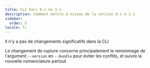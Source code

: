 ```yaml
---
title: CLI Dari 0.x ke 1.x
description: Comment mettre à niveau de la version 0.x à 1.x
sidebar:
  order: 5
locale: fr
---
```


Il n'y a pas de changements significatifs dans la CLI

Le changement de rupture concerne principalement le renommage de l'argument `--version` en `--bundle` pour éviter les conflits, et suivre la nouvelle nomenclature partout